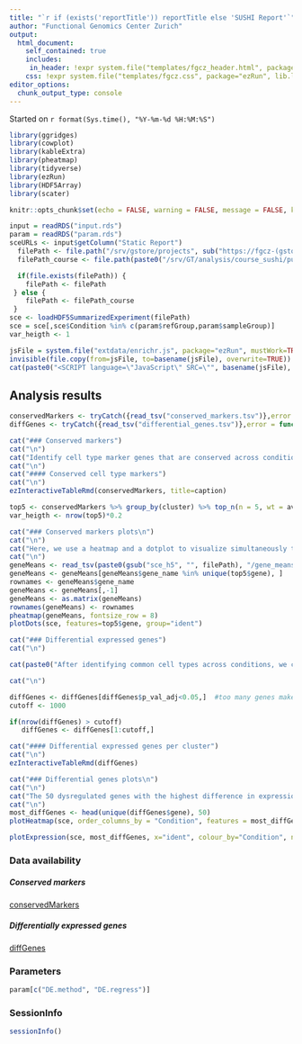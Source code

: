 ```yaml
---
title: "`r if (exists('reportTitle')) reportTitle else 'SUSHI Report'`"
author: "Functional Genomics Center Zurich"
output: 
  html_document:
    self_contained: true
    includes:
     in_header: !expr system.file("templates/fgcz_header.html", package="ezRun", lib.loc=.libPaths())
    css: !expr system.file("templates/fgcz.css", package="ezRun", lib.loc=.libPaths())
editor_options: 
  chunk_output_type: console
---
```

  
  Started on `r format(Sys.time(), "%Y-%m-%d %H:%M:%S")`

```r
library(ggridges)
library(cowplot)
library(kableExtra)
library(pheatmap)
library(tidyverse)
library(ezRun)
library(HDF5Array)
library(scater)

knitr::opts_chunk$set(echo = FALSE, warning = FALSE, message = FALSE, knitr.table.format = "html")
```

```r
input = readRDS("input.rds")
param = readRDS("param.rds")
sceURLs <- input$getColumn("Static Report")
  filePath <- file.path("/srv/gstore/projects", sub("https://fgcz-(gstore|sushi).uzh.ch/projects", "",dirname(sceURLs)), "sce_h5")
  filePath_course <- file.path(paste0("/srv/GT/analysis/course_sushi/public/projects/", input$getColumn("Report"), "/sce_h5"))

  if(file.exists(filePath)) {
    filePath <- filePath
 } else {
    filePath <- filePath_course
 }  
sce <- loadHDF5SummarizedExperiment(filePath)
sce = sce[,sce$Condition %in% c(param$refGroup,param$sampleGroup)]
var_heigth <- 1
```

```r
jsFile = system.file("extdata/enrichr.js", package="ezRun", mustWork=TRUE)
invisible(file.copy(from=jsFile, to=basename(jsFile), overwrite=TRUE))
cat(paste0("<SCRIPT language=\"JavaScript\" SRC=\"", basename(jsFile), "\"></SCRIPT>"))
```

## Analysis results {.tabset}


```r
conservedMarkers <- tryCatch({read_tsv("conserved_markers.tsv")},error = function(e) NULL)
diffGenes <- tryCatch({read_tsv("differential_genes.tsv")},error = function(e) NULL)
```



```r
cat("### Conserved markers")
cat("\n")
cat("Identify cell type marker genes that are conserved across conditions. Differential gene expression tests are performed for each group and then, the p-values are combined using meta-analysis methods.")
cat("\n")
cat("#### Conserved cell type markers")
cat("\n")
ezInteractiveTableRmd(conservedMarkers, title=caption)
```

```r
top5 <- conservedMarkers %>% group_by(cluster) %>% top_n(n = 5, wt = avg_avg_fc)
var_heigth <- nrow(top5)*0.2
```


```r
cat("### Conserved markers plots\n")
cat("\n")
cat("Here, we use a heatmap and a dotplot to visualize simultaneously the top 5 conserved markers in each cluster (with highest average fold change across the two groups). Be aware that some genes may be in the top markers for different clusters.\n")
cat("\n")
geneMeans <- read_tsv(paste0(gsub("sce_h5", "", filePath), "/gene_means.tsv"))
geneMeans <- geneMeans[geneMeans$gene_name %in% unique(top5$gene), ]
rownames <- geneMeans$gene_name
geneMeans <- geneMeans[,-1]
geneMeans <- as.matrix(geneMeans)
rownames(geneMeans) <- rownames
pheatmap(geneMeans, fontsize_row = 8)
plotDots(sce, features=top5$gene, group="ident")
```

```r
cat("### Differential expressed genes")
cat("\n")

cat(paste0("After identifying common cell types across conditions, we can look for genes that change in different conditions for cells of the same type. The interactive table can help you to explore the more relevant genes (maximum 1000 genes with the biggest diff_pct). The full list of tested genes is in the Data availability section of this report. The comparison made was ", paste(c(param$refGroup,param$sampleGroup), collapse = " vs ")))

cat("\n")

diffGenes <- diffGenes[diffGenes$p_val_adj<0.05,]  #too many genes make the interactive table slow
cutoff <- 1000

if(nrow(diffGenes) > cutoff)
   diffGenes <- diffGenes[1:cutoff,]

cat("#### Differential expressed genes per cluster")
cat("\n")
ezInteractiveTableRmd(diffGenes)
```

```r
cat("### Differential genes plots\n")
cat("\n")
cat("The 50 dysregulated genes with the highest difference in expression between the two conditions are represented in the heatmap and the violin plots. The heatmap shows global differences of these genes across the conditions, while the violin plots show cluster specific changes across conditions.")
cat("\n")
most_diffGenes <- head(unique(diffGenes$gene), 50)
plotHeatmap(sce, order_columns_by = "Condition", features = most_diffGenes, fontsize=8)
```


```r
plotExpression(sce, most_diffGenes, x="ident", colour_by="Condition", ncol=3)
```


### Data availability

##### Conserved markers 

[conservedMarkers](conserved_markers.tsv)

##### Differentially expressed genes

[diffGenes](differential_genes.tsv)

### Parameters
```r
param[c("DE.method", "DE.regress")]
```

### SessionInfo
```r
sessionInfo()
```
